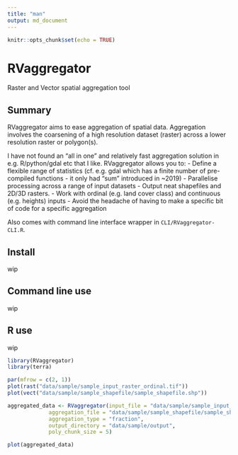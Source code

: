 ```yaml
---
title: "man"
output: md_document
---
```


```r
knitr::opts_chunk$set(echo = TRUE)
```

# RVaggregator
Raster and Vector spatial aggregation tool

## Summary

RVaggregator aims to ease aggregation of spatial data. Aggregation involves the coarsening of a high resolution dataset (raster) across a lower resolution raster or polygon(s).

I have not found an "all in one" and relatively fast aggregation solution in e.g. R/python/gdal etc that I like. RVaggregator allows you to:
- Define a flexible range of statistics (cf. e.g. gdal which has a finite number of pre-compiled functions - it  only had "sum" introduced in ~2019)
- Parallelise processing across a range of input datasets
- Output neat shapefiles and 2D/3D rasters.
- Work with ordinal (e.g. land cover class) and continuous (e.g. heights) inputs
- Avoid the headache of having to make a specific bit of code for a specific aggregation

Also comes with command line interface wrapper in `CLI/RVaggregator-CLI.R`.

## Install

wip

## Command line use

wip

## R use

wip

``` r
library(RVaggregator)
library(terra)

par(mfrow = c(2, 1))
plot(rast("data/sample/sample_input_raster_ordinal.tif"))
plot(vect("data/sample/sample_shapefile/sample_shapefile.shp"))

aggregated_data <- RVaggregator(input_file = "data/sample/sample_input_raster_ordinal.tif",
             aggregation_file = "data/sample/sample_shapefile/sample_shapefile.shp",
             aggregation_type = "fraction",
             output_directory = "data/sample/output",
             poly_chunk_size = 5)

plot(aggregated_data)
```
